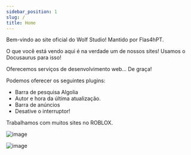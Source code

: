 ```yaml
---
sidebar_position: 1
slug: /
title: Home
---
```


Bem-vindo ao site oficial do Wolf Studio! Mantido por Flas4hPT.

O que você está vendo aqui é na verdade um de nossos sites! Usamos o Docusaurus para isso!

Oferecemos serviços de desenvolvimento web... De graça!

Podemos oferecer os seguintes plugins:
- Barra de pesquisa Algolia
- Autor e hora da última atualização.
- Barra de anúncios
- Desative o interruptor!

Trabalhamos com muitos sites no ROBLOX.

![image](https://cdn.discordapp.com/attachments/1075028187450441779/1075165471067869325/image0.jpg)

![image](https://cdn.discordapp.com/attachments/1075818119714574336/1075885260333654197/ThatWElRD_Dude_scp_foundation_badge_ETA-10_metalic_with_an_eye_2e41844a-3fee-4915-967d-4b43bd25ef28-removebg-preview.png)
